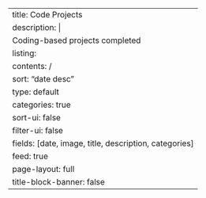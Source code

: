 ---
title: Code Projects
description: |
  Coding-based projects completed
listing:
    contents: /
    sort: "date desc"
    type: default
    categories: true
    sort-ui: false
    filter-ui: false
    fields: [date, image, title, description, categories]
    feed: true
page-layout: full
title-block-banner: false
---